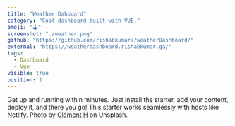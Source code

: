```yaml
---
title: "Weather Dahboard"
category: "Cool dashboard built with VUE."
emoji: "🕹️"
screenshot: "./weather.png"
github: "https://github.com/rishabkumar7/weatherDashboard/"
external: "https://weatherdashboard.rishabkumar.ga/"
tags:
  - Dashboard
  - Vue
visible: true
position: 1
---
```


Get up and running within minutes. Just install the starter, add your content, deploy it, and there you go! This starter works seamlessly with hosts like Netlify. Photo by <a href="https://unsplash.com/@clemhlrdt?utm_source=unsplash&utm_medium=referral&utm_content=creditCopyText" target="_blank" rel="nofollow noopener noreferrer" aria-label="External Link">Clément H</a> on Unsplash.
